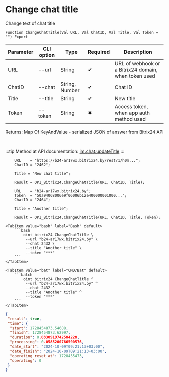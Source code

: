 ﻿---
sidebar_position: 7
description: Change chat title and other functions to work with Bitrix24 in the Open Integration Package, a free open-source integration library for 1C:Enterprise 8, OneScript and CLI
keywords: [1C, 1С, 1С:Enterprise, 1С:Enterprise 8.3, API, Integration, Services, Exchange, OneScript, CLI, Bitrix24]
---


# Change chat title
 Change text of chat title



`Function ChangeChatTitle(Val URL, Val ChatID, Val Title, Val Token = "") Export`

  | Parameter | CLI option | Type | Required | Description |
  |-|-|-|-|-|
  | URL | --url | String | &#x2714; | URL of webhook or a Bitrix24 domain, when token used |
  | ChatID | --chat | String, Number | &#x2714; | Chat ID |
  | Title | --title | String | &#x2714; | New title |
  | Token | --token | String | &#x2716; | Access token, when app auth method used |

  
  Returns:  Map Of KeyAndValue - serialized JSON of answer from Bitrix24 API

<br/>

:::tip
Method at API documentation: [im.chat.updateTitle](https://dev.1c-bitrix.ru/learning/course/?COURSE_ID=93&LESSON_ID=12105)
:::
<br/>



```bsl title="1C:Enterprise/OneScript code example"
    URL    = "https://b24-ar17wx.bitrix24.by/rest/1/h0m...";
    ChatID = "2462";

    Title = "New chat title";

    Result = OPI_Bitrix24.ChangeChatTitle(URL, ChatID, Title);

    URL    = "b24-ar17wx.bitrix24.by";
    Token  = "50a94068006e9f06006b12e400000001000...";
    ChatID = "2464";

    Title = "Another title";

    Result = OPI_Bitrix24.ChangeChatTitle(URL, ChatID, Title, Token);
```
 

 <Tabs>
  
    <TabItem value="bash" label="Bash" default>
        ```bash
            oint bitrix24 ChangeChatTitle \
             --url "b24-ar17wx.bitrix24.by" \
             --chat 2432 \
             --title "Another title" \
             --token "***"
        ```
    </TabItem>
  
    <TabItem value="bat" label="CMD/Bat" default>
        ```batch
            oint bitrix24 ChangeChatTitle ^
             --url "b24-ar17wx.bitrix24.by" ^
             --chat 2432 ^
             --title "Another title" ^
             --token "***"
        ```
    </TabItem>
</Tabs>


```json title="Result"
{
 "result": true,
 "time": {
  "start": 1728454873.54688,
  "finish": 1728454873.62997,
  "duration": 0.0830919742584228,
  "processing": 0.0585200786590576,
  "date_start": "2024-10-09T09:21:13+03:00",
  "date_finish": "2024-10-09T09:21:13+03:00",
  "operating_reset_at": 1728455473,
  "operating": 0
 }
}
```
